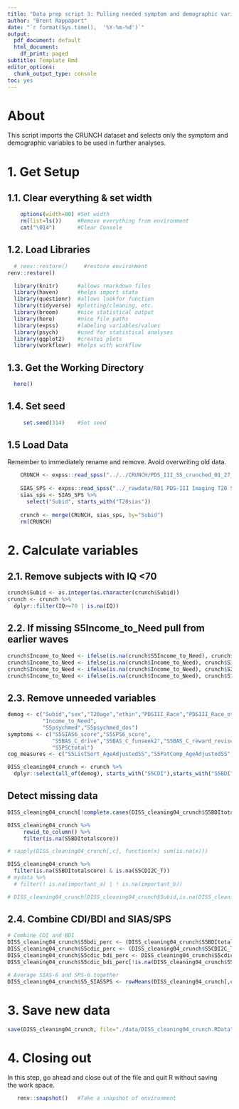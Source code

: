```yaml
---
title: "Data prep script 3: Pulling needed symptom and demographic variables"
author: "Brent Rappaport"
date: "`r format(Sys.time(),  '%Y-%m-%d')`"
output:
  pdf_document: default
  html_document:
    df_print: paged
subtitle: Template Rmd
editor_options:
  chunk_output_type: console
toc: yes
---
```


# About
This script imports the CRUNCH dataset and selects only the symptom and demographic variables to be used in further analyses.

# 1. Get Setup
## 1.1. Clear everything & set width
```r
    options(width=80) #Set width
    rm(list=ls())     #Remove everything from environment
    cat("\014")       #Clear Console
```

## 1.2. Load Libraries
```r
  # renv::restore()     #restore environment
renv::restore()

  library(knitr)      #allows rmarkdown files
  library(haven)      #helps import stata
  library(questionr)  #allows lookfor function
  library(tidyverse)  #plotting/cleaning, etc.
  library(broom)      #nice statistical output
  library(here)       #nice file paths
  library(expss)      #labeling variables/values
  library(psych)      #used for statistical analyses
  library(ggplot2)    #creates plots
  library(workflowr)  #helps with workflow
```

## 1.3. Get the Working Directory
```r
  here()
```

## 1.4. Set seed
```r
     set.seed(314)    #Set seed
```

## 1.5 Load Data
Remember to immediately rename and remove. Avoid overwriting old data.
```r
    CRUNCH <- expss::read_spss("../../CRUNCH/PDS_III_S5_crunched_01_27_21.sav")
    
    SIAS_SPS <- expss::read_spss("../_rawdata/R01 PDS-III Imaging T20 SIAS-6 SPS-6 (1 6 20).sav")
    sias_sps <- SIAS_SPS %>%
      select("Subid", starts_with("T20sias"))
    
    crunch <- merge(CRUNCH, sias_sps, by="Subid")
    rm(CRUNCH)
```

# 2. Calculate variables
## 2.1. Remove subjects with IQ <70
```r
crunch$Subid <- as.integer(as.character(crunch$Subid))
crunch <- crunch %>%
  dplyr::filter(IQ>=70 | is.na(IQ))
```

## 2.2. If missing S5Income_to_Need pull from earlier waves
```r
crunch$Income_to_Need <- ifelse(is.na(crunch$S5Income_to_Need), crunch$S4Income_to_Need, crunch$S5Income_to_Need)
crunch$Income_to_Need <- ifelse(is.na(crunch$Income_to_Need), crunch$S3Income_to_Need, crunch$Income_to_Need)
crunch$Income_to_Need <- ifelse(is.na(crunch$Income_to_Need), crunch$S2Income_to_Need, crunch$Income_to_Need)
crunch$Income_to_Need <- ifelse(is.na(crunch$Income_to_Need), crunch$S1Income_to_Need, crunch$Income_to_Need)
```

## 2.3. Remove unneeded variables
```r
demog <- c("Subid","sex","T20age","ethin","PDSIII_Race","PDSIII_Race_other","PDSIII_Hispanic",
           "Income_to_Need",
           "S5psychmed","S5psychmed_dos")
symptoms <- c("S5SIAS6_score","S5SPS6_score",
              "S5BAS_C_drive","S5BAS_C_funseek2","S5BAS_C_reward_revised2","S5BIS_C_revised",
              "S5PSCtotal")
cog_measures <- c("S5ListSort_AgeAdjustedSS","S5PatComp_AgeAdjustedSS","S5PictSeq_AgeAdjustedSS","S5PictVocab_AgeAdjustedSS","S5Flanker_AgeAdjustedSS")

DISS_cleaning04_crunch <- crunch %>%
  dplyr::select(all_of(demog), starts_with("S5CDI"),starts_with("S5BDI"),starts_with("T20sias"), symptoms, all_of(cog_measures), matches('MDD|SOC'))
```

## Detect missing data
```r
DISS_cleaning04_crunch[!complete.cases(DISS_cleaning04_crunch$S5BDItotalscore),]

DISS_cleaning04_crunch %>%
     rowid_to_column() %>%
     filter(is.na(S5BDItotalscore))

# sapply(DISS_cleaning04_crunch[,c], function(x) sum(is.na(x)))

DISS_cleaning04_crunch %>%
  filter(is.na(S5BDItotalscore) & is.na(S5CDI2C_T))
# mydata %>% 
  # filter(! is.na(important_a) | ! is.na(important_b))

# DISS_cleaning04_crunch[DISS_cleaning04_crunch$Subid,is.na(DISS_cleaning04_crunch$S5BDItotalscore) & is.na(DISS_cleaning04_crunch$S5CDI2C_T)]
```

## 2.4. Combine CDI/BDI and SIAS/SPS
```r
# Combine CDI and BDI
DISS_cleaning04_crunch$S5bdi_perc <- (DISS_cleaning04_crunch$S5BDItotalscore/63)*100
DISS_cleaning04_crunch$S5cdic_perc <- (DISS_cleaning04_crunch$S5CDI2C_T/56)*100
DISS_cleaning04_crunch$S5cdic_bdi_perc <- DISS_cleaning04_crunch$S5cdic_perc
DISS_cleaning04_crunch$S5cdic_bdi_perc[!is.na(DISS_cleaning04_crunch$S5bdi_perc)] <- DISS_cleaning04_crunch$S5bdi_perc[!is.na(DISS_cleaning04_crunch$S5bdi_perc)] 

# Average SIAS-6 and SPS-6 together
DISS_cleaning04_crunch$S5_SIASSPS <- rowMeans(DISS_cleaning04_crunch[,c("S5SIAS6_score","S5SPS6_score")])
```

# 3. Save new data
```r
save(DISS_cleaning04_crunch, file="./data/DISS_cleaning04_crunch.RData")
```

# 4. Closing out
  In this step, go ahead and close out of the file and quit R without saving  
  the work space.
```r
   renv::snapshot()   #Take a snapshot of environment
```

